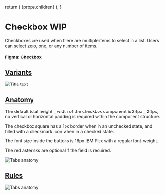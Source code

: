 

  return (
    <Layout
      title="Design"
      sideNav="design"
      editPageRoute="design/components/checkbox"
      shouldIncludePageIndex
    >
      {props.children}
    </Layout>
  );
}

# Checkbox WIP

<IntroText>
  Checkboxes are used when there are multiple items to select in a list. Users
  can select zero, one, or any number of items.
</IntroText>

#### Figma: [Checkbox](<https://www.figma.com/file/W3hxWj6VZydNaNGJSGxRsV/TableKit-Components-(3.0)>)

## [Variants](#variants)

![Title text](/static/img/components/checkbox-varients.png 'IMAGEDESCRIPTION')

## [Anatomy](website/src/design/components/checkbox.html#anatomy)

The default total height _ width of the checkbox component is 24px _ 24px, no vertical or horizontal padding is required within the component structure.

The checkbox square has a 1px border when in an unchecked state, and filled with a checkmark icon when in a checked state.

The font size inside the buttons is 16px IBM Plex with a regular font-weight.

The red asterisks are optional if the field is required.

![Tabs anatomy](/static/img/components/checkbox-anatomy.png 'IMAGEDESCRIPTION')

## [Rules](website/src/design/components/checkbox.html#rules)

![Tabs anatomy](/static/img/components/checkbox-rules.png 'IMAGEDESCRIPTION')
